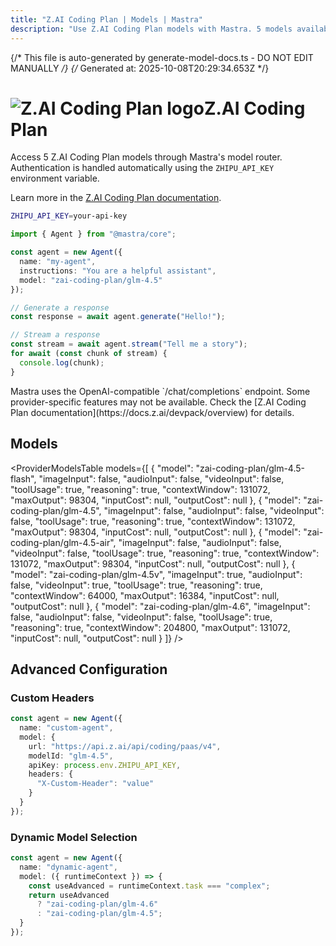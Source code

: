 ```yaml
---
title: "Z.AI Coding Plan | Models | Mastra"
description: "Use Z.AI Coding Plan models with Mastra. 5 models available."
---
```


{/* This file is auto-generated by generate-model-docs.ts - DO NOT EDIT MANUALLY */}
{/* Generated at: 2025-10-08T20:29:34.653Z */}



# <img src="https://models.dev/logos/zai-coding-plan.svg" alt="Z.AI Coding Plan logo" className="inline w-8 h-8 mr-2 align-middle dark:invert dark:brightness-0 dark:contrast-200" />Z.AI Coding Plan

Access 5 Z.AI Coding Plan models through Mastra's model router. Authentication is handled automatically using the `ZHIPU_API_KEY` environment variable.

Learn more in the [Z.AI Coding Plan documentation](https://docs.z.ai/devpack/overview).

```bash
ZHIPU_API_KEY=your-api-key
```

```typescript
import { Agent } from "@mastra/core";

const agent = new Agent({
  name: "my-agent",
  instructions: "You are a helpful assistant",
  model: "zai-coding-plan/glm-4.5"
});

// Generate a response
const response = await agent.generate("Hello!");

// Stream a response
const stream = await agent.stream("Tell me a story");
for await (const chunk of stream) {
  console.log(chunk);
}
```

<Callout type="info">
Mastra uses the OpenAI-compatible `/chat/completions` endpoint. Some provider-specific features may not be available. Check the [Z.AI Coding Plan documentation](https://docs.z.ai/devpack/overview) for details.
</Callout>

## Models

<ProviderModelsTable 
  models={[
  {
    "model": "zai-coding-plan/glm-4.5-flash",
    "imageInput": false,
    "audioInput": false,
    "videoInput": false,
    "toolUsage": true,
    "reasoning": true,
    "contextWindow": 131072,
    "maxOutput": 98304,
    "inputCost": null,
    "outputCost": null
  },
  {
    "model": "zai-coding-plan/glm-4.5",
    "imageInput": false,
    "audioInput": false,
    "videoInput": false,
    "toolUsage": true,
    "reasoning": true,
    "contextWindow": 131072,
    "maxOutput": 98304,
    "inputCost": null,
    "outputCost": null
  },
  {
    "model": "zai-coding-plan/glm-4.5-air",
    "imageInput": false,
    "audioInput": false,
    "videoInput": false,
    "toolUsage": true,
    "reasoning": true,
    "contextWindow": 131072,
    "maxOutput": 98304,
    "inputCost": null,
    "outputCost": null
  },
  {
    "model": "zai-coding-plan/glm-4.5v",
    "imageInput": true,
    "audioInput": false,
    "videoInput": true,
    "toolUsage": true,
    "reasoning": true,
    "contextWindow": 64000,
    "maxOutput": 16384,
    "inputCost": null,
    "outputCost": null
  },
  {
    "model": "zai-coding-plan/glm-4.6",
    "imageInput": false,
    "audioInput": false,
    "videoInput": false,
    "toolUsage": true,
    "reasoning": true,
    "contextWindow": 204800,
    "maxOutput": 131072,
    "inputCost": null,
    "outputCost": null
  }
]}
/>

## Advanced Configuration

### Custom Headers

```typescript
const agent = new Agent({
  name: "custom-agent",
  model: {
    url: "https://api.z.ai/api/coding/paas/v4",
    modelId: "glm-4.5",
    apiKey: process.env.ZHIPU_API_KEY,
    headers: {
      "X-Custom-Header": "value"
    }
  }
});
```

### Dynamic Model Selection

```typescript
const agent = new Agent({
  name: "dynamic-agent",
  model: ({ runtimeContext }) => {
    const useAdvanced = runtimeContext.task === "complex";
    return useAdvanced 
      ? "zai-coding-plan/glm-4.6"
      : "zai-coding-plan/glm-4.5";
  }
});
```
